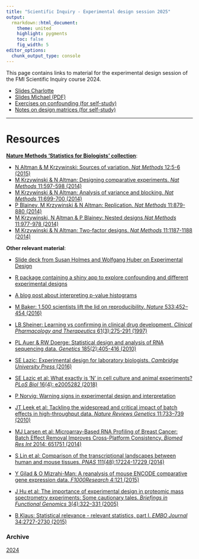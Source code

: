 ```yaml
---
title: "Scientific Inquiry - Experimental design session 2025"
output:
  rmarkdown::html_document:
    theme: united
    highlight: pygments
    toc: false
    fig_width: 5
editor_options: 
  chunk_output_type: console
---
```


This page contains links to material for the experimental design session of the FMI Scientific Inquiry course 2024.

* [Slides Charlotte](slides/)
* [Slides Michael (PDF)](MStadler_ScientificInquiry_Part2_2024.pdf)
* [Exercises on confounding (for self-study)](expdesign_practical.html)
* [Notes on design matrices (for self-study)](design_matrices.html)

<hr>

# Resources

[**Nature Methods 'Statistics for Biologists' collection**](https://www.nature.com/collections/qghhqm): 

* [N Altman & M Krzywinski: Sources of variation. _Nat Methods_ 12:5-6 (2015)](https://www.nature.com/articles/nmeth.3224)
* [M Krzywinski & N Altman: Designing comparative experiments. _Nat Methods_ 11:597-598 (2014)](https://www.nature.com/articles/nmeth.2974)
* [M Krzywinski & N Altman: Analysis of variance and blocking. _Nat Methods_ 11:699-700 (2014)](https://www.nature.com/articles/nmeth.3005)
* [P Blainey, M Krzywinski & N Altman: Replication. _Nat Methods_ 11:879-880 (2014)](https://www.nature.com/articles/nmeth.3091)
* [M Krzywinski, N Altman & P Blainey: Nested designs _Nat Methods_ 11:977-978 (2014)](https://www.nature.com/articles/nmeth.3137)
* [M Krzywinski & N Altman: Two-factor designs. _Nat Methods_ 11:1187-1188 (2014)](https://www.nature.com/articles/nmeth.3180)

**Other relevant material**:

* [Slide deck from Susan Holmes and Wolfgang Huber on Experimental Design](https://www.huber.embl.de/users/whuber/2301-GHGA-best-analysis-practices/design.html#/title-slide)
* [R package containing a shiny app to explore confounding and different experimental designs](https://csoneson.github.io/ConfoundingExplorer/)

* [A blog post about interpreting p-value histograms](http://varianceexplained.org/statistics/interpreting-pvalue-histogram/)

* [M Baker: 1,500 scientists lift the lid on reproducibility. _Nature_ 533:452–454 (2016)](https://www.nature.com/news/1-500-scientists-lift-the-lid-on-reproducibility-1.19970)
* [LB Sheiner: Learning vs confirming in clinical drug development. _Clinical Pharmacology and Therapeutics_ 61(3):275-291 (1997)](https://ascpt.onlinelibrary.wiley.com/doi/abs/10.1016/S0009-9236%2897%2990160-0)
* [PL Auer & RW Doerge: Statistical design and analysis of RNA sequencing data. _Genetics_ 185(2):405-416 (2010)](https://www.genetics.org/content/185/2/405)
* [SE Lazic: Experimental design for laboratory biologists. _Cambridge University Press_ (2016)](https://stanlazic.github.io/EDLB.html)
* [SE Lazic et al: What exactly is ‘N’ in cell culture and animal experiments? _PLoS Biol_ 16(4): e2005282 (2018)](https://journals.plos.org/plosbiology/article?id=10.1371/journal.pbio.2005282)
* [P Norvig: Warning signs in experimental design and interpretation](https://norvig.com/experiment-design.html)
* [JT Leek et al: Tackling the widespread and critical impact of batch effects in high-throughput data. _Nature Reviews Genetics_ 11:733–739 (2010)](https://www.nature.com/articles/nrg2825)
* [MJ Larsen et al: Microarray-Based RNA Profiling of Breast Cancer: Batch Effect Removal Improves Cross-Platform Consistency. _Biomed Res Int_ 2014: 651751 (2014)](https://www.hindawi.com/journals/bmri/2014/651751/)
* [S Lin et al: Comparison of the transcriptional landscapes between human and mouse tissues. _PNAS_ 111(48):17224-17229 (2014)](https://www.pnas.org/content/111/48/17224)
* [Y Gilad & O Mizrahi-Man: A reanalysis of mouse ENCODE comparative gene expression data. _F1000Research_ 4:121 (2015)](https://f1000research.com/articles/4-121/v1)
* [J Hu et al: The importance of experimental design in proteomic mass spectrometry experiments: Some cautionary tales. _Briefings in Functional Genomics_ 3(4):322–331 (2005)](https://academic.oup.com/bfg/article/3/4/322/197822)
* [B Klaus: Statistical relevance - relevant statistics, part I. _EMBO Journal_ 34:2727-2730 (2015)](https://www.embopress.org/doi/full/10.15252/embj.201592958)

### Archive

[2024](2024/index.html)
